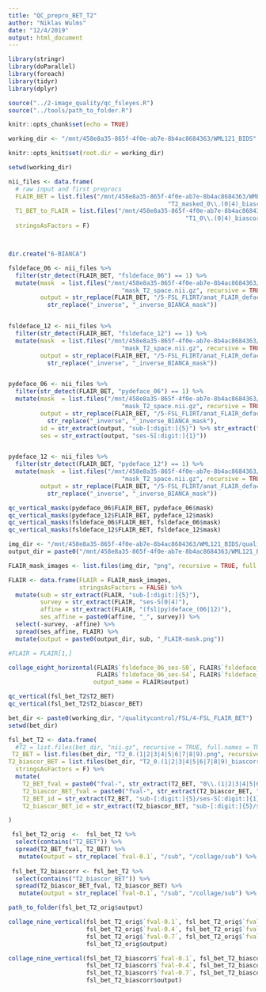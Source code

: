 ```yaml
---
title: "QC_prepro_BET_T2"
author: "Niklas Wulms"
date: "12/4/2019"
output: html_document
---
```


```r
library(stringr)
library(doParallel)
library(foreach)
library(tidyr)
library(dplyr)

source("../2-image_quality/qc_fsleyes.R")
source("../tools/path_to_folder.R")

knitr::opts_chunk$set(echo = TRUE)

working_dir <- "/mnt/458e8a35-865f-4f0e-ab7e-8b4ac8684363/WML121_BIDS"

knitr::opts_knit$set(root.dir = working_dir)

setwd(working_dir)
```


```r
nii_files <- data.frame(
  # raw input and first preprocs
  FLAIR_BET = list.files("/mnt/458e8a35-865f-4f0e-ab7e-8b4ac8684363/WML121_BIDS/derivatives/FSL/5-FSL_FLIRT/anat_FLAIR_defaced_pydeface/",
                                             "T2_masked_0\\.(0|4)_biascorr_(fsl|py)deface_(06|12)_inverse.nii.gz", recursive = TRUE, full.names = TRUE),
  T1_BET_to_FLAIR = list.files("/mnt/458e8a35-865f-4f0e-ab7e-8b4ac8684363/WML121_BIDS/derivatives/FSL/5-FSL_FLIRT/anat_FLAIR_defaced_pydeface/",
                                                  "T1_0\\.(0|4)_biascorr_(fsl|py)deface_(06|12)_inverse.nii.gz", recursive = TRUE, full.names = TRUE),
  stringsAsFactors = F)             



dir.create("6-BIANCA")
```


```r
fsldeface_06 <- nii_files %>%
  filter(str_detect(FLAIR_BET, "fsldeface_06") == 1) %>%
  mutate(mask  = list.files("/mnt/458e8a35-865f-4f0e-ab7e-8b4ac8684363/WML121_BIDS/derivatives/FSL/5-FSL_FLIRT/manual/",
                                "mask_T2_space.nii.gz", recursive = TRUE, full.names = TRUE),
         output = str_replace(FLAIR_BET, "/5-FSL_FLIRT/anat_FLAIR_defaced_pydeface/", "/6-BIANCA/") %>%
           str_replace("_inverse", "_inverse_BIANCA_mask"))


fsldeface_12 <- nii_files %>%
  filter(str_detect(FLAIR_BET, "fsldeface_12") == 1) %>%
  mutate(mask  = list.files("/mnt/458e8a35-865f-4f0e-ab7e-8b4ac8684363/WML121_BIDS/derivatives/FSL/5-FSL_FLIRT/manual/",
                                "mask_T2_space.nii.gz", recursive = TRUE, full.names = TRUE),
         output = str_replace(FLAIR_BET, "/5-FSL_FLIRT/anat_FLAIR_defaced_pydeface/", "/6-BIANCA/") %>%
           str_replace("_inverse", "_inverse_BIANCA_mask"))


pydeface_06 <- nii_files %>%
  filter(str_detect(FLAIR_BET, "pydeface_06") == 1) %>%
  mutate(mask  = list.files("/mnt/458e8a35-865f-4f0e-ab7e-8b4ac8684363/WML121_BIDS/derivatives/FSL/5-FSL_FLIRT/manual/", 
                                "mask_T2_space.nii.gz", recursive = TRUE, full.names = TRUE),
         output = str_replace(FLAIR_BET, "/5-FSL_FLIRT/anat_FLAIR_defaced_pydeface/", "/6-BIANCA/") %>%
           str_replace("_inverse", "_inverse_BIANCA_mask"),
         id = str_extract(output, "sub-[:digit:]{5}") %>% str_extract("[:digit:]{5}"),
         ses = str_extract(output, "ses-S[:digit:]{1}")) 


pydeface_12 <- nii_files %>%
  filter(str_detect(FLAIR_BET, "pydeface_12") == 1) %>%
  mutate(mask  = list.files("/mnt/458e8a35-865f-4f0e-ab7e-8b4ac8684363/WML121_BIDS/derivatives/FSL/5-FSL_FLIRT/manual/",
                                "mask_T2_space.nii.gz", recursive = TRUE, full.names = TRUE),
         output = str_replace(FLAIR_BET, "/5-FSL_FLIRT/anat_FLAIR_defaced_pydeface/", "/6-BIANCA/") %>%
           str_replace("_inverse", "_inverse_BIANCA_mask"))

```

```r
qc_vertical_masks(pydeface_06$FLAIR_BET, pydeface_06$mask)
qc_vertical_masks(pydeface_12$FLAIR_BET, pydeface_12$mask)
qc_vertical_masks(fsldeface_06$FLAIR_BET, fsldeface_06$mask)
qc_vertical_masks(fsldeface_12$FLAIR_BET, fsldeface_12$mask)

```

```r
img_dir <- "/mnt/458e8a35-865f-4f0e-ab7e-8b4ac8684363/WML121_BIDS/qualitycontrol/FSL/5-FSL_FLIRT/"
output_dir = paste0("/mnt/458e8a35-865f-4f0e-ab7e-8b4ac8684363/WML121_BIDS/qualitycontrol/FSL/5-FSL_FLIRT/collage/")

FLAIR_mask_images <- list.files(img_dir, "png", recursive = TRUE, full.names = TRUE)

FLAIR <- data.frame(FLAIR = FLAIR_mask_images,
                    stringsAsFactors = FALSE) %>%
  mutate(sub = str_extract(FLAIR, "sub-[:digit:]{5}"),
         survey = str_extract(FLAIR, "ses-S(0|4)"),
         affine = str_extract(FLAIR, "(fsl|py)deface_(06|12)"),
         ses_affine = paste0(affine, "_", survey)) %>%
  select(-survey, -affine) %>%
  spread(ses_affine, FLAIR) %>%
  mutate(output = paste0(output_dir, sub, "_FLAIR-mask.png"))

#FLAIR = FLAIR[1,]
```

```r
collage_eight_horizontal(FLAIR$`fsldeface_06_ses-S0`, FLAIR$`fsldeface_12_ses-S0`, FLAIR$`pydeface_06_ses-S0`, FLAIR$`pydeface_12_ses-S0`,
                         FLAIR$`fsldeface_06_ses-S4`, FLAIR$`fsldeface_12_ses-S4`, FLAIR$`pydeface_06_ses-S4`, FLAIR$`pydeface_12_ses-S4`,
                        output_name = FLAIR$output)
```






```r
qc_vertical(fsl_bet_T2$T2_BET)
qc_vertical(fsl_bet_T2$T2_biascor_BET)
```

```r
bet_dir <- paste0(working_dir, "/qualitycontrol/FSL/4-FSL_FLAIR_BET")
setwd(bet_dir)

fsl_bet_T2 <- data.frame(
  #T2 = list.files(bet_dir, "nii.gz", recursive = TRUE, full.names = TRUE),
 T2_BET = list.files(bet_dir, "T2_0.(1|2|3|4|5|6|7|8|9).png", recursive = TRUE, full.names = TRUE),
T2_biascor_BET = list.files(bet_dir, "T2_0.(1|2|3|4|5|6|7|8|9)_biascorr.png", recursive = TRUE, full.names = TRUE),
  stringsAsFactors = F) %>%
  mutate(
    T2_BET_fval = paste0("fval-", str_extract(T2_BET, "0\\.(1|2|3|4|5|6|7|8|9)")),
    T2_biascor_BET_fval = paste0("fval-", str_extract(T2_biascor_BET, "0\\.(1|2|3|4|5|6|7|8|9)")),
    T2_BET_id = str_extract(T2_BET, "sub-[:digit:]{5}/ses-S[:digit:]{1}"),
    T2_biascor_BET_id = str_extract(T2_biascor_BET, "sub-[:digit:]{5}/ses-S[:digit:]{1}")

) 

 fsl_bet_T2_orig  <-  fsl_bet_T2 %>%
  select(contains("T2_BET")) %>%
  spread(T2_BET_fval, T2_BET) %>%
   mutate(output = str_replace(`fval-0.1`, "/sub", "/collage/sub") %>% str_replace("/ses-S", "_ses-S"))
 
 fsl_bet_T2_biascorr <- fsl_bet_T2 %>%
  select(contains("T2_biascor_BET")) %>%
  spread(T2_biascor_BET_fval, T2_biascor_BET) %>%
   mutate(output = str_replace(`fval-0.1`, "/sub", "/collage/sub") %>% str_replace("/ses-S", "_ses-S"))

```

```r
path_to_folder(fsl_bet_T2_orig$output)

collage_nine_vertical(fsl_bet_T2_orig$`fval-0.1`, fsl_bet_T2_orig$`fval-0.2`, fsl_bet_T2_orig$`fval-0.3`,
                      fsl_bet_T2_orig$`fval-0.4`, fsl_bet_T2_orig$`fval-0.5`, fsl_bet_T2_orig$`fval-0.6`,
                      fsl_bet_T2_orig$`fval-0.7`, fsl_bet_T2_orig$`fval-0.8`, fsl_bet_T2_orig$`fval-0.9`,
                      fsl_bet_T2_orig$output)

collage_nine_vertical(fsl_bet_T2_biascorr$`fval-0.1`, fsl_bet_T2_biascorr$`fval-0.2`, fsl_bet_T2_biascorr$`fval-0.3`,
                      fsl_bet_T2_biascorr$`fval-0.4`, fsl_bet_T2_biascorr$`fval-0.5`, fsl_bet_T2_biascorr$`fval-0.6`,
                      fsl_bet_T2_biascorr$`fval-0.7`, fsl_bet_T2_biascorr$`fval-0.8`, fsl_bet_T2_biascorr$`fval-0.9`,
                      fsl_bet_T2_biascorr$output)
```

